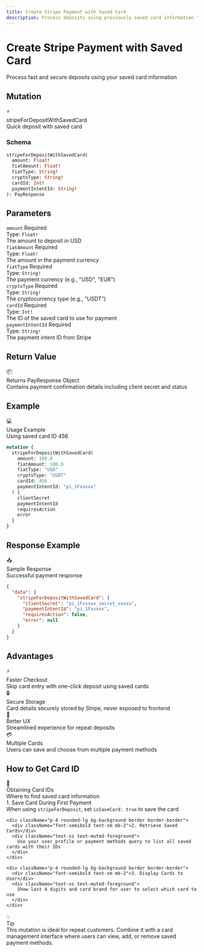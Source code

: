 ```yaml
---
title: Create Stripe Payment with Saved Card
description: Process deposits using previously saved card information for faster checkout
---
```



<div className="relative overflow-hidden rounded-2xl bg-gradient-to-br from-violet-500/10 via-purple-500/5 to-background p-8 border border-violet-500/20 mb-8">
  <div className="relative z-10">
    <h1 className="text-4xl md:text-5xl font-bold mb-4">
      Create Stripe Payment with Saved Card
    </h1>
    <p className="text-xl text-muted-foreground mb-6">
      Process fast and secure deposits using your saved card information
    </p>
  </div>
  <div className="absolute top-0 right-0 w-64 h-64 bg-violet-500/5 rounded-full blur-3xl"></div>
  <div className="absolute bottom-0 left-0 w-64 h-64 bg-purple-500/5 rounded-full blur-3xl"></div>
</div>

## Mutation

<div className="rounded-xl border border-violet-500/30 bg-gradient-to-br from-violet-500/10 to-violet-500/5 p-6 my-6">
  <div className="flex items-center gap-3 mb-4">
    <span className="text-2xl">⚡</span>
    <div>
      <div className="font-bold text-lg">stripeForDepositWithSavedCard</div>
      <div className="text-sm text-muted-foreground">Quick deposit with saved card</div>
    </div>
  </div>

  ### Schema

  ```graphql
  stripeForDepositWithSavedCard(
    amount: Float!
    fiatAmount: Float!
    fiatType: String!
    cryptoType: String!
    cardId: Int!
    paymentIntentId: String!
  ): PayResponse
  ```
</div>

## Parameters

<div className="space-y-4 my-6">
  <div className="p-5 rounded-lg border border-border bg-muted/30">
    <div className="flex items-center gap-2 mb-2">
      <code className="bg-blue-500/20 text-blue-500 px-2 py-0.5 rounded font-mono text-sm">amount</code>
      <span className="text-xs bg-red-500/20 text-red-500 px-2 py-0.5 rounded font-semibold">Required</span>
    </div>
    <div className="text-sm">
      <div className="font-semibold mb-1">Type: <code className="bg-muted px-1 rounded">Float!</code></div>
      <div className="text-muted-foreground">The amount to deposit in USD</div>
    </div>
  </div>

  <div className="p-5 rounded-lg border border-border bg-muted/30">
    <div className="flex items-center gap-2 mb-2">
      <code className="bg-blue-500/20 text-blue-500 px-2 py-0.5 rounded font-mono text-sm">fiatAmount</code>
      <span className="text-xs bg-red-500/20 text-red-500 px-2 py-0.5 rounded font-semibold">Required</span>
    </div>
    <div className="text-sm">
      <div className="font-semibold mb-1">Type: <code className="bg-muted px-1 rounded">Float!</code></div>
      <div className="text-muted-foreground">The amount in the payment currency</div>
    </div>
  </div>

  <div className="p-5 rounded-lg border border-border bg-muted/30">
    <div className="flex items-center gap-2 mb-2">
      <code className="bg-blue-500/20 text-blue-500 px-2 py-0.5 rounded font-mono text-sm">fiatType</code>
      <span className="text-xs bg-red-500/20 text-red-500 px-2 py-0.5 rounded font-semibold">Required</span>
    </div>
    <div className="text-sm">
      <div className="font-semibold mb-1">Type: <code className="bg-muted px-1 rounded">String!</code></div>
      <div className="text-muted-foreground">The payment currency (e.g., "USD", "EUR")</div>
    </div>
  </div>

  <div className="p-5 rounded-lg border border-border bg-muted/30">
    <div className="flex items-center gap-2 mb-2">
      <code className="bg-blue-500/20 text-blue-500 px-2 py-0.5 rounded font-mono text-sm">cryptoType</code>
      <span className="text-xs bg-red-500/20 text-red-500 px-2 py-0.5 rounded font-semibold">Required</span>
    </div>
    <div className="text-sm">
      <div className="font-semibold mb-1">Type: <code className="bg-muted px-1 rounded">String!</code></div>
      <div className="text-muted-foreground">The cryptocurrency type (e.g., "USDT")</div>
    </div>
  </div>

  <div className="p-5 rounded-lg border border-violet-500/30 bg-violet-500/10">
    <div className="flex items-center gap-2 mb-2">
      <code className="bg-violet-500/20 text-violet-500 px-2 py-0.5 rounded font-mono text-sm">cardId</code>
      <span className="text-xs bg-red-500/20 text-red-500 px-2 py-0.5 rounded font-semibold">Required</span>
    </div>
    <div className="text-sm">
      <div className="font-semibold mb-1">Type: <code className="bg-muted px-1 rounded">Int!</code></div>
      <div className="text-muted-foreground">The ID of the saved card to use for payment</div>
    </div>
  </div>

  <div className="p-5 rounded-lg border border-border bg-muted/30">
    <div className="flex items-center gap-2 mb-2">
      <code className="bg-blue-500/20 text-blue-500 px-2 py-0.5 rounded font-mono text-sm">paymentIntentId</code>
      <span className="text-xs bg-red-500/20 text-red-500 px-2 py-0.5 rounded font-semibold">Required</span>
    </div>
    <div className="text-sm">
      <div className="font-semibold mb-1">Type: <code className="bg-muted px-1 rounded">String!</code></div>
      <div className="text-muted-foreground">The payment intent ID from Stripe</div>
    </div>
  </div>
</div>

## Return Value

<div className="p-5 rounded-lg border border-green-500/30 bg-green-500/10 my-6">
  <div className="flex items-center gap-2 mb-2">
    <span className="text-lg">📦</span>
    <div className="font-bold">Returns PayResponse Object</div>
  </div>
  <div className="text-sm text-muted-foreground">
    Contains payment confirmation details including client secret and status
  </div>
</div>

## Example

<div className="rounded-xl border border-purple-500/30 bg-gradient-to-br from-purple-500/10 to-purple-500/5 p-6 my-6">
  <div className="flex items-center gap-3 mb-4">
    <span className="text-2xl">💻</span>
    <div>
      <div className="font-bold">Usage Example</div>
      <div className="text-xs text-muted-foreground">Using saved card ID 456</div>
    </div>
  </div>

  ```graphql
  mutation {
    stripeForDepositWithSavedCard(
      amount: 100.0
      fiatAmount: 100.0
      fiatType: "USD"
      cryptoType: "USDT"
      cardId: 456
      paymentIntentId: "pi_1Fxxxxx"
    ) {
      clientSecret
      paymentIntentId
      requiresAction
      error
    }
  }
  ```
</div>

## Response Example

<div className="rounded-xl border border-green-500/30 bg-gradient-to-br from-green-500/10 to-green-500/5 p-6 my-6">
  <div className="flex items-center gap-3 mb-4">
    <span className="text-2xl">📤</span>
    <div>
      <div className="font-bold">Sample Response</div>
      <div className="text-xs text-muted-foreground">Successful payment response</div>
    </div>
  </div>

  ```json
  {
    "data": {
      "stripeForDepositWithSavedCard": {
        "clientSecret": "pi_1Fxxxxx_secret_xxxxx",
        "paymentIntentId": "pi_1Fxxxxx",
        "requiresAction": false,
        "error": null
      }
    }
  }
  ```
</div>

## Advantages

<div className="grid grid-cols-1 md:grid-cols-2 gap-4 my-6">
  <div className="p-5 rounded-lg border border-border bg-muted/50">
    <div className="text-xl mb-2">⚡</div>
    <div className="font-bold mb-2">Faster Checkout</div>
    <div className="text-sm text-muted-foreground">
      Skip card entry with one-click deposit using saved cards
    </div>
  </div>

  <div className="p-5 rounded-lg border border-border bg-muted/50">
    <div className="text-xl mb-2">🔒</div>
    <div className="font-bold mb-2">Secure Storage</div>
    <div className="text-sm text-muted-foreground">
      Card details securely stored by Stripe, never exposed to frontend
    </div>
  </div>

  <div className="p-5 rounded-lg border border-border bg-muted/50">
    <div className="text-xl mb-2">📱</div>
    <div className="font-bold mb-2">Better UX</div>
    <div className="text-sm text-muted-foreground">
      Streamlined experience for repeat deposits
    </div>
  </div>

  <div className="p-5 rounded-lg border border-border bg-muted/50">
    <div className="text-xl mb-2">💳</div>
    <div className="font-bold mb-2">Multiple Cards</div>
    <div className="text-sm text-muted-foreground">
      Users can save and choose from multiple payment methods
    </div>
  </div>
</div>

## How to Get Card ID

<div className="rounded-xl border border-cyan-500/30 bg-gradient-to-br from-cyan-500/10 to-cyan-500/5 p-6 my-6">
  <div className="flex items-center gap-3 mb-4">
    <span className="text-2xl">🔑</span>
    <div>
      <div className="font-bold text-lg">Obtaining Card IDs</div>
      <div className="text-sm text-muted-foreground">Where to find saved card information</div>
    </div>
  </div>

  <div className="space-y-3">
    <div className="p-4 rounded-lg bg-background border border-border">
      <div className="font-semibold text-sm mb-2">1. Save Card During First Payment</div>
      <div className="text-xs text-muted-foreground">
        When using <code className="bg-muted px-1 rounded">stripeForDeposit</code>, set <code className="bg-muted px-1 rounded">isSaveCard: true</code> to save the card
      </div>
    </div>

    <div className="p-4 rounded-lg bg-background border border-border">
      <div className="font-semibold text-sm mb-2">2. Retrieve Saved Cards</div>
      <div className="text-xs text-muted-foreground">
        Use your user profile or payment methods query to list all saved cards with their IDs
      </div>
    </div>

    <div className="p-4 rounded-lg bg-background border border-border">
      <div className="font-semibold text-sm mb-2">3. Display Cards to User</div>
      <div className="text-xs text-muted-foreground">
        Show last 4 digits and card brand for user to select which card to use
      </div>
    </div>
  </div>
</div>

<div className="mt-8 p-6 rounded-xl border border-violet-500/30 bg-gradient-to-r from-violet-500/10 to-purple-500/10">
  <div className="flex items-center gap-3">
    <span className="text-2xl">💡</span>
    <div>
      <div className="font-bold">Tip</div>
      <div className="text-sm text-muted-foreground">This mutation is ideal for repeat customers. Combine it with a card management interface where users can view, add, or remove saved payment methods.</div>
    </div>
  </div>
</div>

